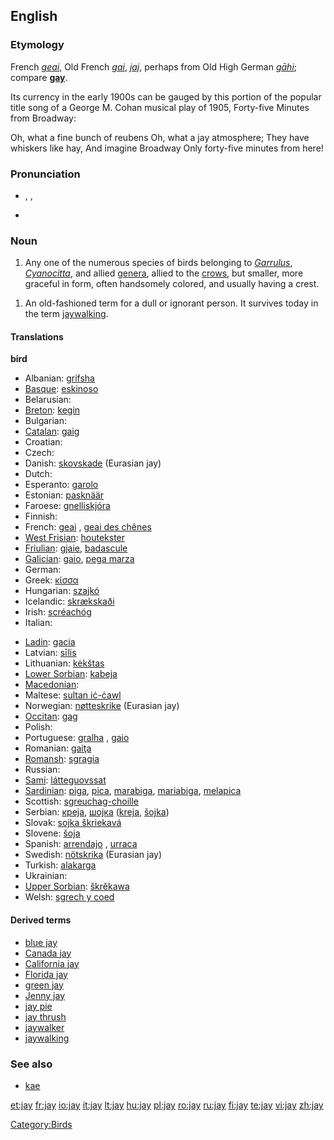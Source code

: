 {{webster}}<br><br>
{{see|Jay}}
==English==
{{wikipedia}}

===Etymology===
French ''[[geai]]'', Old French ''[[gai]]'', ''[[jaj]]'', perhaps from Old High German ''[[gāhi]]''; compare '''[[gay]]'''.

Its currency in the early 1900s can be gauged by this portion of the popular title song of a George M. Cohan musical play of 1905, Forty-five Minutes from Broadway:

Oh, what a fine bunch of reubens
Oh, what a jay atmosphere;
They have whiskers like hay,
And imagine Broadway
Only forty-five minutes from here!

===Pronunciation===
*{{enPR|jā}}, {{IPA|/dʒeɪ/}}, {{SAMPA|/dZeI/}}
*{{rhymes|eɪ}}

===Noun===
{{en-noun}}

# Any one of the numerous species of birds belonging to ''[[Garrulus]]'', ''[[Cyanocitta]]'', and allied [[genus|genera]], allied to the [[crow]]s, but smaller, more graceful in form, often handsomely colored, and usually having a crest.
<!--encyclopedic
#:'''Note:''' The European jay (''[[Garrulus glandarius]]'') is a large and handsomely colored species, having the body pale reddish brown, lighter beneath; tail and wing quills blackish; the primary coverts barred with bright blue and black; throat, tail coverts, and a large spot on the wings, white. Called also [[jay pie]], [[Jenny jay]], and [[kæ]]. The common blue jay (''[[Cyanocitta cristata]]''.), and the related species, are brilliantly colored, and have a large erectile crest. The [[California jay]] (''[[Aphelocoma californica]]''), the ''[[Florida jay]]'' (Aphelcoma floridana), and the [[green jay]] (''[[Xanthoura luxuosa]]''), of Texas and Mexico, are large, handsome, crested species. The [[Canada jay]] (''[[Perisoreus canadensis]]''), and several allied species, are much plainer and have no crest. See [[blue jay]], and [[whisky jack]].
-->
# An old-fashioned term for a dull or ignorant person. It survives today in the term [[jaywalking]].

====Translations====
<!--DefA-->'''bird'''
{{top}}
* Albanian: [[grifsha]]
* [[Basque]]: [[eskinoso]]
* Belarusian: {{t-|be|сойка|sc=Cyrl|xs=Belarusian}}
* [[Breton]]: [[kegin]]
* Bulgarian: {{t-|bg|сойка|tr=sojka|sc=Cyrl}}
* [[Catalan]]: [[gaig]]
* Croatian: {{t-|hr|šojka}}
* Czech: {{t-|cs|sojka|f}}
* Danish: [[skovskade]] (Eurasian jay)
* Dutch: {{t-|nl|Vlaamse gaai|m}}
* Esperanto: [[garolo]]
* Estonian: [[pasknäär]]
* Faroese: [[gnelliskjóra]]
* Finnish: {{t+|fi|närhi}}
* French: [[geai]] {{m}}, [[geai des chênes]] {{m}}
* [[West Frisian]]: [[houtekster]]
* [[Friulian]]: [[gjaie]], [[badascule]]
* [[Galician]]: [[gaio]], [[pega marza]]
* German: {{t+|de|Eichelhäher|m}}
* Greek: [[κίσσα]] {{f}}
* Hungarian: [[szajkó]]
* Icelandic: [[skrækskaði]]
* Irish: [[scréachóg]]
* Italian: {{t+|it|ghiandaia|f}}
{{mid}}
* [[Ladin]]: [[gacia]]<!--Note: do not put the scientific name here for the Latin: *Latin: [[Garrulus glandarius]] '' ''-->
* Latvian: [[sīlis]]
* Lithuanian: [[kėkštas]]
* [[Lower Sorbian]]: [[kabeja]]
* [[Macedonian]]: {{t-|mk|сојка|f|tr=sojka|sc=Cyrl|xs=Macedonian}}
* Maltese: [[sultan iċ-ċawl]]
* Norwegian: [[nøtteskrike]] (Eurasian jay)
* [[Occitan]]: [[gag]]
* Polish: {{t-|pl|sójka|f}}
* Portuguese: [[gralha]] {{f}}, [[gaio]] {{m}}
* Romanian: [[gaiţa]] {{f}}
* [[Romansh]]: [[sgragia]] {{f}}
* Russian: {{t+|ru|сойка|f|tr=sójka|sc=Cyrl}}
* [[Sami]]: [[látteguovssat]]
* [[Sardinian]]: [[piga]], [[pica]], [[marabiga]], [[mariabiga]], [[melapica]]
* Scottish: [[sgreuchag-choille]]
* Serbian: [[креjа]], [[шојка]] ([[kreja]], [[šojka]])
* Slovak: [[sojka škriekavá]]
* Slovene: [[šoja]]
* Spanish: [[arrendajo]] {{m}}, [[urraca]] {{f}}
* Swedish: [[nötskrika]] (Eurasian jay)
* Turkish: [[alakarga]]
* Ukrainian: {{t-|uk|сойка|tr=sojka|sc=Cyrl|xs=Ukrainian}}
* [[Upper Sorbian]]: [[škrěkawa]]
* Welsh: [[sgrech y coed]]
{{bottom}}

====Derived terms====
*[[blue jay]]
*[[Canada jay]]
*[[California jay]]
*[[Florida jay]]
*[[green jay]]
*[[Jenny jay]]
*[[jay pie]]
*[[jay thrush]]<!--(Zoölogy): any one several species of Asiatic singing birds, of the genera ''[[Garrulax]]'', ''[[Grammatoptila]]'', and related genera of the family [[Crateropodidae]]; as; the [[white-throated jay thrush]] (''[[Grammatoptila albogularis]]''), of India.-->
*[[jaywalker]]
*[[jaywalking]]

===See also===
*[[kae]]

[[Category:Birds]]

[[et:jay]]
[[fr:jay]]
[[io:jay]]
[[it:jay]]
[[lt:jay]]
[[hu:jay]]
[[pl:jay]]
[[ro:jay]]
[[ru:jay]]
[[fi:jay]]
[[te:jay]]
[[vi:jay]]
[[zh:jay]]